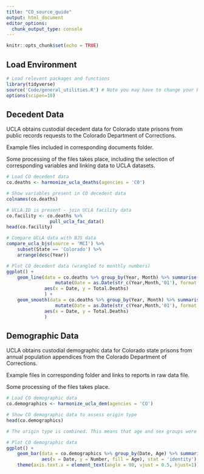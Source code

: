 ```yaml
---
title: "CO_source_guide"
output: html_document
editor_options: 
  chunk_output_type: console
---
```


```r
knitr::opts_chunk$set(echo = TRUE)
```

## Load Environment

```r
# Load relevent packages and functions
library(tidyverse)
source('Code/general_utilities.R') # Note you may have to change your Rmarkdown option for evaluate chunks to project instead of document
options(scipen=10)
```

## Decedent Data

UCLA obtains custodial decedent data for Colorado state prisons from public records requests to the Colorado Department of Corrections.

Example files included in corresponding documents folder.

Some processing of the files takes place, including the selection of corresponding variables and linking data 
to UCLA datasets. 

```r
# Load CO decedent data
co.deaths <- harmonize_ucla_deaths(agencies = 'CO')

# Show variables present in CO decedent data
colnames(co.deaths)

# UCLA.ID is present - join UCLA facility data
co.facility <- co.deaths %>%
                pull_ucla_fac_data()
head(co.facility)

# Compare UCLA data with BJS data
compare_ucla_bjs(source = 'MCI') %>%
    subset(State == 'Colorado') %>%
    arrange(desc(Year))

# Plot CO decedent data (wrangled to monthly numbers)
ggplot() +
    geom_line(data = co.deaths %>% group_by(Year, Month) %>% summarise(Total.Deaths = n()) %>% 
                  mutate(Date = as.Date(str_c(Year,Month,'01'), format = '%Y%B%d')),
              aes(x = Date, y = Total.Deaths)
              ) +
    geom_smooth(data = co.deaths %>% group_by(Year, Month) %>% summarise(Total.Deaths = n()) %>% 
                  mutate(Date = as.Date(str_c(Year,Month,'01'), format = '%Y%B%d')),
              aes(x = Date, y = Total.Deaths)
              )

```


## Demographic Data

UCLA obtains custodial demographic data for Colorado state prisons from annual population appendices from the Colorado Department of Corrections.

Example files in corresponding folder and links to reports in raw data file.

Some processing of the files takes place. 

```r
# Load CO demographic data
co.demographics <- harmonize_ucla_dem(agencies = 'CO')

# Show CO demographic data to assess origin type
head(co.demographics)

# The origin type is combined. This means that age and sex groups were aggregated and reported together.   

# Plot CO demographic data 
ggplot() +
    geom_bar(data = co.demographics %>% group_by(Date, Age) %>% summarise(Number = sum(Number, na.rm = TRUE)),
             aes(x = Date, y = Number, fill = Age), stat = 'identity') +
    theme(axis.text.x = element_text(angle = 90, vjust = 0.5, hjust=1)) # To see dates on x axis



```
